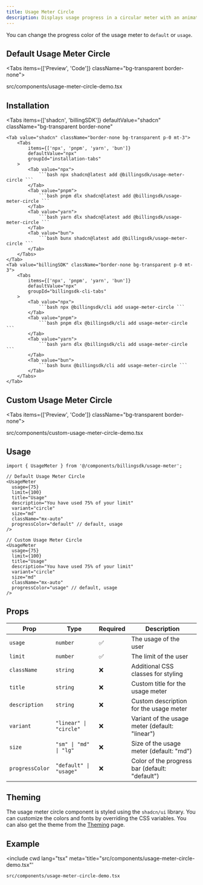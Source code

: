 ```yaml
---
title: Usage Meter Circle
description: Displays usage progress in a circular meter with an animated ring, status badges, and size variants.
---
```



You can change the progress color of the usage meter to `default` or `usage`.

## Default Usage Meter Circle

<Tabs items={['Preview', 'Code']} className="bg-transparent border-none">
  <Tab value="Preview" className="border-none bg-transparent p-0 mt-3">
    <PreviewComponents registryName="billingsdk">
      <UsageMeterCircleDemo />
    </PreviewComponents>
  </Tab>

  <Tab value="Code" className="mt-3">
  <include cwd lang="tsx" meta='title="src/components/usage-meter-circle-demo.tsx"'>src/components/usage-meter-circle-demo.tsx</include>

  </Tab>
</Tabs>

## Installation

<Tabs
	items={['shadcn', 'billingSDK']}
	defaultValue="shadcn"
	className="bg-transparent border-none"
>
	<Tab value="shadcn" className="border-none bg-transparent p-0 mt-3">
		<Tabs
			items={['npx', 'pnpm', 'yarn', 'bun']}
			defaultValue="npx"
			groupId="installation-tabs"
		>
			<Tab value="npx">
				```bash npx shadcn@latest add @billingsdk/usage-meter-circle ```
			</Tab>
			<Tab value="pnpm">
				```bash pnpm dlx shadcn@latest add @billingsdk/usage-meter-circle ```
			</Tab>
			<Tab value="yarn">
				```bash yarn dlx shadcn@latest add @billingsdk/usage-meter-circle ```
			</Tab>
			<Tab value="bun">
				```bash bunx shadcn@latest add @billingsdk/usage-meter-circle ```
			</Tab>
		</Tabs>
	</Tab>
	<Tab value="billingSDK" className="border-none bg-transparent p-0 mt-3">
		<Tabs
			items={['npx', 'pnpm', 'yarn', 'bun']}
			defaultValue="npx"
			groupId="billingsdk-cli-tabs"
		>
			<Tab value="npx">
				```bash npx @billingsdk/cli add usage-meter-circle ```
			</Tab>
			<Tab value="pnpm">
				```bash pnpm dlx @billingsdk/cli add usage-meter-circle ```
			</Tab>
			<Tab value="yarn">
				```bash yarn dlx @billingsdk/cli add usage-meter-circle ```
			</Tab>
			<Tab value="bun">
				```bash bunx @billingsdk/cli add usage-meter-circle ```
			</Tab>
		</Tabs>
	</Tab>
</Tabs>

## Custom Usage Meter Circle

<Tabs items={['Preview', 'Code']} className="bg-transparent border-none">
  <Tab value="Preview" className="border-none bg-transparent p-0 mt-3">
    <PreviewComponents registryName="billingsdk">
      <CustomUsageMeterCircleDemo />
    </PreviewComponents>
  </Tab>

  <Tab value="Code" className="mt-3">
  <include cwd lang="tsx" meta='title="src/components/custom-usage-meter-circle-demo.tsx"'>src/components/custom-usage-meter-circle-demo.tsx</include>

  </Tab>
</Tabs>

## Usage

```tsx
import { UsageMeter } from '@/components/billingsdk/usage-meter';
```

```tsx
// Default Usage Meter Circle
<UsageMeter
  usage={75}
  limit={100}
  title="Usage"
  description="You have used 75% of your limit"
  variant="circle"
  size="md"
  className="mx-auto"
  progressColor="default" // default, usage
/>

// Custom Usage Meter Circle
<UsageMeter
  usage={75}
  limit={100}
  title="Usage"
  description="You have used 75% of your limit"
  variant="circle"
  size="md"
  className="mx-auto"
  progressColor="usage" // default, usage
/>
```

## Props

| Prop            | Type                   | Required | Description                                    |
| --------------- | ---------------------- | -------- | ---------------------------------------------- |
| `usage`         | `number`               | ✅       | The usage of the user                          |
| `limit`         | `number`               | ✅       | The limit of the user                          |
| `className`     | `string`               | ❌       | Additional CSS classes for styling             |
| `title`         | `string`               | ❌       | Custom title for the usage meter               |
| `description`   | `string`               | ❌       | Custom description for the usage meter         |
| `variant`       | `"linear" \| "circle"` | ❌       | Variant of the usage meter (default: "linear") |
| `size`          | `"sm" \| "md" \| "lg"` | ❌       | Size of the usage meter (default: "md")        |
| `progressColor` | `"default" \| "usage"` | ❌       | Color of the progress bar (default: "default") |

## Theming

The usage meter circle component is styled using the `shadcn/ui` library. You can customize the colors and fonts by overriding the CSS variables. You can also get the theme from the [Theming](/docs/theming) page.

## Example

<include
	cwd
	lang="tsx"
	meta='title="src/components/usage-meter-circle-demo.tsx"'
>
	src/components/usage-meter-circle-demo.tsx
</include>
